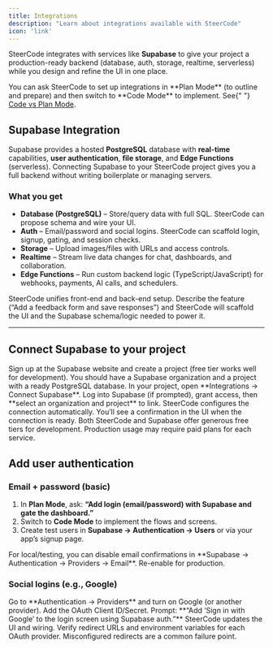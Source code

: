 ```yaml
---
title: Integrations
description: "Learn about integrations available with SteerCode"
icon: 'link'
---
```


SteerCode integrates with services like **Supabase** to give your project a production-ready backend (database, auth, storage, realtime, serverless) while you design and refine the UI in one place.

<Info>
  You can ask SteerCode to set up integrations in **Plan Mode** (to outline and
  prepare) and then switch to **Code Mode** to implement. See{" "}
  <a href="/how-to/code-vs-plan-mode">Code vs Plan Mode</a>.
</Info>

## Supabase Integration

Supabase provides a hosted **PostgreSQL** database with **real-time** capabilities, **user authentication**, **file storage**, and **Edge Functions** (serverless). Connecting Supabase to your SteerCode project gives you a full backend without writing boilerplate or managing servers.

### What you get

- **Database (PostgreSQL)** – Store/query data with full SQL. SteerCode can propose schema and wire your UI.
- **Auth** – Email/password and social logins. SteerCode can scaffold login, signup, gating, and session checks.
- **Storage** – Upload images/files with URLs and access controls.
- **Realtime** – Stream live data changes for chat, dashboards, and collaboration.
- **Edge Functions** – Run custom backend logic (TypeScript/JavaScript) for webhooks, payments, AI calls, and schedulers.

<Tip>
  SteerCode unifies front-end and back-end setup. Describe the feature (“Add a
  feedback form and save responses”) and SteerCode will scaffold the UI and the
  Supabase schema/logic needed to power it.
</Tip>

---

## Connect Supabase to your project

<Steps>
<Step title="Create a Supabase account and project">
Sign up at the Supabase website and create a project (free tier works well for development).
<Check>
You should have a Supabase organization and a project with a ready PostgreSQL database.
</Check>
</Step>

<Step title="Open Integrations in SteerCode">
  In your project, open **Integrations → Connect Supabase**.
</Step>

<Step title="Authorize & select your Supabase project">
  Log into Supabase (if prompted), grant access, then **select an organization
  and project** to link.
</Step>

<Step title="Wait for configuration">
SteerCode configures the connection automatically.
<Check>
You’ll see a confirmation in the UI when the connection is ready.
</Check>
</Step>
</Steps>

<Info>
  Both SteerCode and Supabase offer generous free tiers for development.
  Production usage may require paid plans for each service.
</Info>

## Add user authentication

### Email + password (basic)

1. In **Plan Mode**, ask: **“Add login (email/password) with Supabase and gate the dashboard.”**
2. Switch to **Code Mode** to implement the flows and screens.
3. Create test users in **Supabase → Authentication → Users** or via your app’s signup page.

<Tip>
  For local/testing, you can disable email confirmations in **Supabase →
  Authentication → Providers → Email**. Re-enable for production.
</Tip>

### Social logins (e.g., Google)

<Steps>
  <Step title="Enable the provider in Supabase">
    Go to **Authentication → Providers** and turn on Google (or another
    provider). Add the OAuth Client ID/Secret.
  </Step>
  <Step title="Ask SteerCode to add the button">
    Prompt: **“Add ‘Sign in with Google’ to the login screen using Supabase
    auth.”** SteerCode updates the UI and wiring.
  </Step>
</Steps>

<Warning>
  Verify redirect URLs and environment variables for each OAuth provider.
  Misconfigured redirects are a common failure point.
</Warning>
